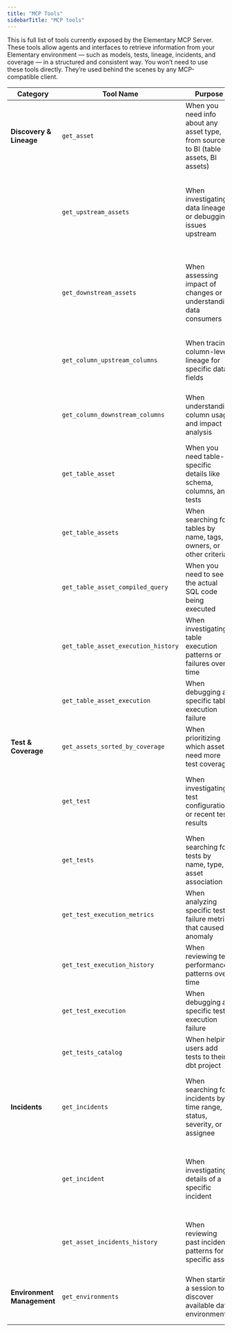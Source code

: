 ```yaml
---
title: "MCP Tools"
sidebarTitle: "MCP tools"
---
```

This is full list of tools currently exposed by the Elementary MCP Server.
These tools allow agents and interfaces to retrieve information from your Elementary environment — such as models, tests, lineage, incidents, and coverage — in a structured and consistent way.
You won’t need to use these tools directly. They’re used behind the scenes by any MCP-compatible client.

| **Category** | **Tool Name** | **Purpose** | **Output** |
| --- | --- | --- | --- |
| **Discovery & Lineage** | `get_asset` | When you need info about any asset type, from source to BI (table assets, BI assets) | Complete asset details with general information |
|  | `get_upstream_assets` | When investigating data lineage or debugging issues upstream | Asset dependencies with metadata (id, name, type, criticality, tags, owners, description, path) |
|  | `get_downstream_assets` | When assessing impact of changes or understanding data consumers | Asset dependencies with metadata (id, name, type, criticality, tags, owners, description, path) |
|  | `get_column_upstream_columns` | When tracing column-level lineage for specific data fields | Column dependencies with their metadata (id, name, type, table info) |
|  | `get_column_downstream_columns` | When understanding column usage and impact analysis | Column dependencies with their metadata (id, name, type, table info) |
|  | `get_table_asset` | When you need table-specific details like schema, columns, and tests | Table asset with columns, materialization, execution status, and associated tests |
|  | `get_table_assets` | When searching for tables by name, tags, owners, or other criteria | List of table assets matching filter criteria |
|  | `get_table_asset_compiled_query` | When you need to see the actual SQL code being executed | Compiled SQL query from the latest execution |
|  | `get_table_asset_execution_history` | When investigating table execution patterns or failures over time | Historical execution records with timestamps and status |
|  | `get_table_asset_execution` | When debugging a specific table execution failure | Detailed execution logs, timing, and error information |
| **Test & Coverage** | `get_assets_sorted_by_coverage` | When prioritizing which assets need more test coverage | Assets ranked by test coverage percentage |
|  | `get_test` | When investigating test configuration or recent test results | Test details including config, execution status, and quality dimensions |
|  | `get_tests` | When searching for tests by name, type, or asset association | List of tests matching filter criteria |
|  | `get_test_execution_metrics` | When analyzing specific test failure metrics that caused anomaly | Test execution results, numerical metrics, and anomaly details |
|  | `get_test_execution_history` | When reviewing test performance patterns over time | Historical test execution records and results |
|  | `get_test_execution` | When debugging a specific test execution failure | Detailed test execution logs, results, and error information |
|  | `get_tests_catalog` | When helping users add tests to their dbt project | Available test types that can be defined in the dbt project |
| **Incidents** | `get_incidents` | When searching for incidents by time range, status, severity, or assignee | List of incidents with timing, assignee, status, severity, tags, and ticket information |
|  | `get_incident` | When investigating details of a specific incident | Complete incident details including source asset/test information and execution context |
|  | `get_asset_incidents_history` | When reviewing past incident patterns for a specific asset | Historical incident records for an asset with status and timing |
| **Environment Management** | `get_environments` | When starting a session to discover available data environments | Dictionary mapping environment IDs to environment names |
